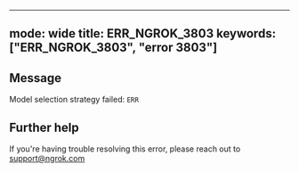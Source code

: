 
---
mode: wide
title: ERR_NGROK_3803
keywords: ["ERR_NGROK_3803", "error 3803"]
---

## Message
Model selection strategy failed: `ERR`




## Further help
If you're having trouble resolving this error, please reach out to [support@ngrok.com](mailto:support@ngrok.com?subject=Help%20with%20ERR_NGROK_3803)


